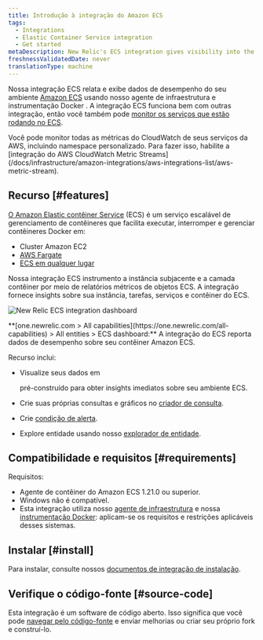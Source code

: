 ```yaml
---
title: Introdução à integração do Amazon ECS
tags:
  - Integrations
  - Elastic Container Service integration
  - Get started
metaDescription: New Relic's ECS integration gives visibility into the performance of your Amazon ECS environment.
freshnessValidatedDate: never
translationType: machine
---
```



Nossa integração ECS relata e exibe dados de desempenho do seu ambiente [Amazon ECS](https://docs.aws.amazon.com/ecs/index.html) usando nosso agente de infraestrutura e instrumentação Docker . A integração ECS funciona bem com outras integração, então você também pode [monitor os serviços que estão rodando no ECS](/docs/integrations/host-integrations/host-integrations-list/monitor-services-running-amazon-ecs).

<Callout variant="tip">
  Você pode monitor todas as métricas do CloudWatch de seus serviços da AWS, incluindo namespace personalizado. Para fazer isso, habilite a [integração do AWS CloudWatch Metric Streams](/docs/infrastructure/amazon-integrations/aws-integrations-list/aws-metric-stream).
</Callout>

## Recurso [#features]

[O Amazon Elastic contêiner Service](https://docs.aws.amazon.com/ecs/index.html) (ECS) é um serviço escalável de gerenciamento de contêineres que facilita executar, interromper e gerenciar contêineres Docker em:

* Cluster Amazon EC2
* [AWS Fargate](https://aws.amazon.com/fargate/)
* [ECS em qualquer lugar](https://aws.amazon.com/ecs/anywhere/)

Nossa integração ECS instrumento a instância subjacente e a camada contêiner por meio de relatórios métricos de objetos ECS. A integração fornece insights sobre sua instância, tarefas, serviços e contêiner do ECS.

<img
  title="new-relic-ecs-integration-dashboards.png"
  alt="New Relic ECS integration dashboard"
  src={infrastructureAwsEcsDashboard}
/>

<figcaption>
  <DoNotTranslate>**[one.newrelic.com > All capabilities](https://one.newrelic.com/all-capabilities) > All entities > ECS dashboard:**</DoNotTranslate> A integração do ECS reporta dados de desempenho sobre seu contêiner Amazon ECS.
</figcaption>

Recurso inclui:

* Visualize seus dados em

  <InlinePopover type="dashboards"/>

  pré-construído para obter insights imediatos sobre seu ambiente ECS.

* Crie suas próprias consultas e gráficos no [criador de consulta](/docs/chart-builder/use-chart-builder/get-started/introduction-chart-builder).

* Crie [condição de alerta](/docs/ecs-integration-recommended-alert-conditions).

* Explore entidade usando nosso [explorador de entidade](/docs/new-relic-one/use-new-relic-one/ui-data/new-relic-one-entity-explorer).

## Compatibilidade e requisitos [#requirements]

Requisitos:

* Agente de contêiner do Amazon ECS 1.21.0 ou superior.
* Windows não é compatível.
* Esta integração utiliza nosso [agente de infraestrutura](/docs/infrastructure/new-relic-infrastructure/getting-started/compatibility-requirements-new-relic-infrastructure) e nossa [instrumentação Docker](/docs/infrastructure/install-configure-manage-infrastructure/docker-installation/docker-instrumentation-infrastructure): aplicam-se os requisitos e restrições aplicáveis desses sistemas.

## Instalar [#install]

Para instalar, consulte nossos [documentos de integração de instalação](/docs/install-ecs-integration).

## Verifique o código-fonte [#source-code]

Esta integração é um software de código aberto. Isso significa que você pode [navegar pelo código-fonte](https://github.com/newrelic/nri-ecs) e enviar melhorias ou criar seu próprio fork e construí-lo.
